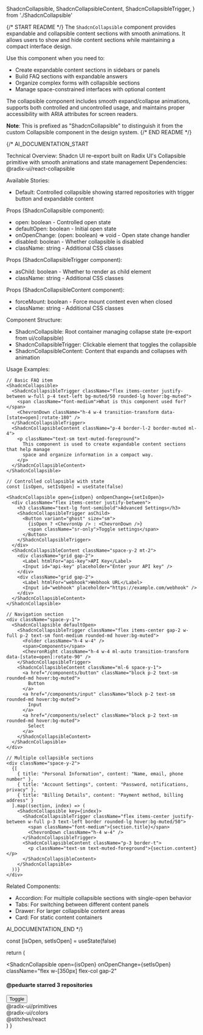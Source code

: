   ShadcnCollapsible,
  ShadcnCollapsibleContent,
  ShadcnCollapsibleTrigger,
} from './ShadcnCollapsible'

{/* START README */}
The `ShadcnCollapsible` component provides expandable and collapsible content sections with smooth animations. It allows users to show and hide content sections while maintaining a compact interface design.

Use this component when you need to:
- Create expandable content sections in sidebars or panels
- Build FAQ sections with expandable answers
- Organize complex forms with collapsible sections
- Manage space-constrained interfaces with optional content

The collapsible component includes smooth expand/collapse animations, supports both controlled and uncontrolled usage, and maintains proper accessibility with ARIA attributes for screen readers.

**Note**: This is prefixed as "ShadcnCollapsible" to distinguish it from the custom Collapsible component in the design system.
{/* END README */}

{/*
AI_DOCUMENTATION_START

Technical Overview: Shadcn UI re-export built on Radix UI's Collapsible primitive with smooth animations and state management
Dependencies: @radix-ui/react-collapsible

Available Stories:
- Default: Controlled collapsible showing starred repositories with trigger button and expandable content

Props (ShadcnCollapsible component):
- open: boolean - Controlled open state
- defaultOpen: boolean - Initial open state
- onOpenChange: (open: boolean) => void - Open state change handler
- disabled: boolean - Whether collapsible is disabled
- className: string - Additional CSS classes

Props (ShadcnCollapsibleTrigger component):
- asChild: boolean - Whether to render as child element
- className: string - Additional CSS classes

Props (ShadcnCollapsibleContent component):
- forceMount: boolean - Force mount content even when closed
- className: string - Additional CSS classes

Component Structure:
- ShadcnCollapsible: Root container managing collapse state (re-export from ui/collapsible)
- ShadcnCollapsibleTrigger: Clickable element that toggles the collapsible
- ShadcnCollapsibleContent: Content that expands and collapses with animation

Usage Examples:
```tsx
// Basic FAQ item
<ShadcnCollapsible>
  <ShadcnCollapsibleTrigger className="flex items-center justify-between w-full p-4 text-left bg-muted/50 rounded-lg hover:bg-muted">
    <span className="font-medium">What is this component used for?</span>
    <ChevronDown className="h-4 w-4 transition-transform data-[state=open]:rotate-180" />
  </ShadcnCollapsibleTrigger>
  <ShadcnCollapsibleContent className="p-4 border-l-2 border-muted ml-4">
    <p className="text-sm text-muted-foreground">
      This component is used to create expandable content sections that help manage
      space and organize information in a compact way.
    </p>
  </ShadcnCollapsibleContent>
</ShadcnCollapsible>

// Controlled collapsible with state
const [isOpen, setIsOpen] = useState(false)

<ShadcnCollapsible open={isOpen} onOpenChange={setIsOpen}>
  <div className="flex items-center justify-between">
    <h3 className="text-lg font-semibold">Advanced Settings</h3>
    <ShadcnCollapsibleTrigger asChild>
      <Button variant="ghost" size="sm">
        {isOpen ? <ChevronUp /> : <ChevronDown />}
        <span className="sr-only">Toggle settings</span>
      </Button>
    </ShadcnCollapsibleTrigger>
  </div>
  <ShadcnCollapsibleContent className="space-y-2 mt-2">
    <div className="grid gap-2">
      <Label htmlFor="api-key">API Key</Label>
      <Input id="api-key" placeholder="Enter your API key" />
    </div>
    <div className="grid gap-2">
      <Label htmlFor="webhook">Webhook URL</Label>
      <Input id="webhook" placeholder="https://example.com/webhook" />
    </div>
  </ShadcnCollapsibleContent>
</ShadcnCollapsible>

// Navigation section
<div className="space-y-1">
  <ShadcnCollapsible defaultOpen>
    <ShadcnCollapsibleTrigger className="flex items-center gap-2 w-full p-2 text-sm font-medium rounded-md hover:bg-muted">
      <Folder className="h-4 w-4" />
      <span>Components</span>
      <ChevronRight className="h-4 w-4 ml-auto transition-transform data-[state=open]:rotate-90" />
    </ShadcnCollapsibleTrigger>
    <ShadcnCollapsibleContent className="ml-6 space-y-1">
      <a href="/components/button" className="block p-2 text-sm rounded-md hover:bg-muted">
        Button
      </a>
      <a href="/components/input" className="block p-2 text-sm rounded-md hover:bg-muted">
        Input
      </a>
      <a href="/components/select" className="block p-2 text-sm rounded-md hover:bg-muted">
        Select
      </a>
    </ShadcnCollapsibleContent>
  </ShadcnCollapsible>
</div>

// Multiple collapsible sections
<div className="space-y-2">
  {[
    { title: "Personal Information", content: "Name, email, phone number" },
    { title: "Account Settings", content: "Password, notifications, privacy" },
    { title: "Billing Details", content: "Payment method, billing address" }
  ].map((section, index) => (
    <ShadcnCollapsible key={index}>
      <ShadcnCollapsibleTrigger className="flex items-center justify-between w-full p-3 text-left border rounded-lg hover:bg-muted/50">
        <span className="font-medium">{section.title}</span>
        <ChevronDown className="h-4 w-4" />
      </ShadcnCollapsibleTrigger>
      <ShadcnCollapsibleContent className="p-3 border-t">
        <p className="text-sm text-muted-foreground">{section.content}</p>
      </ShadcnCollapsibleContent>
    </ShadcnCollapsible>
  ))}
</div>
```

Related Components:
- Accordion: For multiple collapsible sections with single-open behavior
- Tabs: For switching between different content panels
- Drawer: For larger collapsible content areas
- Card: For static content containers

AI_DOCUMENTATION_END
*/}

  const [isOpen, setIsOpen] = useState(false)

return (

<ShadcnCollapsible
  open={isOpen}
  onOpenChange={setIsOpen}
  className="flex w-[350px] flex-col gap-2"
>
  <div className="flex items-center justify-between gap-4 px-4">
    <h4 className="text-sm font-semibold">@peduarte starred 3 repositories</h4>
    <ShadcnCollapsibleTrigger asChild>
      <Button variant="ghost" size="icon" className="size-8">
        <ChevronsUpDown />
        <span className="sr-only">Toggle</span>
      </Button>
    </ShadcnCollapsibleTrigger>
  </div>
  <div className="rounded-md border px-4 py-2 font-mono text-sm">
    @radix-ui/primitives
  </div>
  <ShadcnCollapsibleContent className="flex flex-col gap-2">
    <div className="rounded-md border px-4 py-2 font-mono text-sm">
      @radix-ui/colors
    </div>
    <div className="rounded-md border px-4 py-2 font-mono text-sm">
      @stitches/react
    </div>
  </ShadcnCollapsibleContent>
</ShadcnCollapsible>
) }
